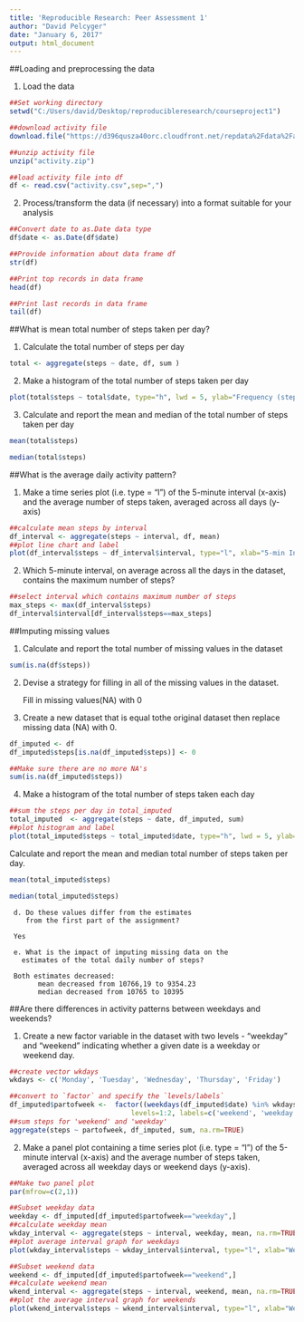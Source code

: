 ```yaml
---
title: 'Reproducible Research: Peer Assessment 1'
author: "David Pelcyger"
date: "January 6, 2017"
output: html_document
---
```


##Loading and preprocessing the data

1.  Load the data

```r
##Set working directory 
setwd("C:/Users/david/Desktop/reproducibleresearch/courseproject1")

##download activity file
download.file("https://d396qusza40orc.cloudfront.net/repdata%2Fdata%2Factivity.zip","activity.zip")

##unzip activity file
unzip("activity.zip") 

##load activity file into df
df <- read.csv("activity.csv",sep=",")
```

2. Process/transform the data (if necessary) into a format suitable for your analysis
    
```r
##Convert date to as.Date data type
df$date <- as.Date(df$date)
```
    
```r
##Provide information about data frame df
str(df)
```
    
```r
##Print top records in data frame
head(df)
```
    
```r
##Print last records in data frame
tail(df)
```

##What is mean total number of steps taken per day?

1. Calculate the total number of steps per day
```r
total <- aggregate(steps ~ date, df, sum )
``` 

2.  Make a histogram of the total number of steps taken per day
```r
plot(total$steps ~ total$date, type="h", lwd = 5, ylab="Frequency (steps)", xlab="Activity Days")
```

3. Calculate and report the mean and median of the total number of steps taken per day

```r
mean(total$steps)
```

```r
median(total$steps)
```

##What is the average daily activity pattern?

1.  Make a time series plot (i.e. type = "l") of the 5-minute interval (x-axis)
    and the average number of steps taken, averaged across all days (y-axis)

```r
##calculate mean steps by interval 
df_interval <- aggregate(steps ~ interval, df, mean)
##plot line chart and label
plot(df_interval$steps ~ df_interval$interval, type="l", xlab="5-min Intervals", ylab="Average Steps Taken") 
```

2.  Which 5-minute interval, on average across all the days in the dataset,
    contains the maximum number of steps?

```r
##select interval which contains maximum number of steps
max_steps <- max(df_interval$steps)
df_interval$interval[df_interval$steps==max_steps]
```

##Imputing missing values

1. Calculate and report the total number of missing values in the dataset

```r
sum(is.na(df$steps))
``` 
2. Devise a strategy for filling in all of the missing values in the dataset.

    Fill in missing values(NA)  with 0

3. Create a new dataset that is equal tothe original 
  dataset then replace missing data (NA) with 0.

```r
df_imputed <- df
df_imputed$steps[is.na(df_imputed$steps)] <- 0
```

    
    
```r
##Make sure there are no more NA's
sum(is.na(df_imputed$steps))
```

4.  Make a histogram of the total number of steps taken each day

     
```r
##sum the steps per day in total_imputed 
total_imputed  <- aggregate(steps ~ date, df_imputed, sum)
##plot histogram and label
plot(total_imputed$steps ~ total_imputed$date, type="h", lwd = 5, ylab="Imputed Frequency (steps)", xlab="Imputed Activity Days")  
```     

Calculate and report the mean and median total number of steps taken per day.

```r
mean(total_imputed$steps)
```

```r
median(total_imputed$steps)
```

     d. Do these values differ from the estimates
        from the first part of the assignment?
     
     Yes

     e. What is the impact of imputing missing data on the
       estimates of the total daily number of steps?

     Both estimates decreased:
           mean decreased from 10766,19 to 9354.23
           median decreased from 10765 to 10395

##Are there differences in activity patterns between weekdays and weekends?

1.  Create a new factor variable in the dataset with two levels - "weekday"  
   and "weekend" indicating whether a given date is a weekday or weekend day.
    
```r
##create vector wkdays 
wkdays <- c('Monday', 'Tuesday', 'Wednesday', 'Thursday', 'Friday')

##convert to `factor` and specify the `levels/labels`
df_imputed$partofweek <-  factor((weekdays(df_imputed$date) %in% wkdays)+1L,
                              levels=1:2, labels=c('weekend', 'weekday'))
##sum steps for 'weekend' and 'weekday'
aggregate(steps ~ partofweek, df_imputed, sum, na.rm=TRUE)
```

2.  Make a panel plot containing a time series plot (i.e. type = "l")
    of the 5-minute interval (x-axis) and the average number of steps taken,
    averaged across all weekday days or weekend days (y-axis). 
         
```r
##Make two panel plot
par(mfrow=c(2,1))

##Subset weekday data 
weekday <- df_imputed[df_imputed$partofweek=="weekday",]
##calculate weekday mean
wkday_interval <- aggregate(steps ~ interval, weekday, mean, na.rm=TRUE)
##plot average interval graph for weekdays
plot(wkday_interval$steps ~ wkday_interval$interval, type="l", xlab="Weekday 5-min Interval", ylab="Average Steps")

##Subset weekend data  
weekend <- df_imputed[df_imputed$partofweek=="weekend",]
##calculate weekend mean
wkend_interval <- aggregate(steps ~ interval, weekend, mean, na.rm=TRUE)
##plot the average interval graph for weekends
plot(wkend_interval$steps ~ wkend_interval$interval, type="l", xlab="Weekend 5-min Interval", ylab="Average Steps")
```
